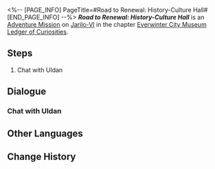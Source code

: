 <%-- [PAGE_INFO]
PageTitle=#Road to Renewal: History-Culture Hall#
[END_PAGE_INFO] --%>
{{Stub|Dialogue.}}
{{Mission Infobox
|id            = 8001244
|title         = 
|image         = <!--Mission Road to Renewal: History-Culture Hall.png-->
|type          = Adventure
|event_name    = 
|chapter       = Everwinter City Museum Ledger of Curiosities
|requirements  = 
|summary       = You have recovered all the exhibits in the History-Culture Hall. Curator Uldan expresses his gratitude and offers payment for your work.
|characters    = Exhilarated Spectator; Pondering Spectator; Trailblazer; Uldan
|startLocation = [[Jarilo-VI]] - [[Administrative District]]
|world         = Jarilo-VI
|area          = Administrative District
|prev          = 
|next          = 
|rewards       = Stellar Jade*10; Lost Gold Fragment*5; Credit*10,000
}}
'''''Road to Renewal: History-Culture Hall''''' is an [[Adventure Mission]] on [[Jarilo-VI]] in the chapter [[Everwinter City Museum Ledger of Curiosities]].

==Steps==
# Chat with Uldan

<!--
==Gameplay Notes==

--><!--
==Trial Character==

-->
==Dialogue==
{{Stub Dialogue}}
===Chat with Uldan===
{{Mission Description|type=adventure|location=Administrative District|All the exhibits in the History-Culture Hall seems to have been collected. Uldan the curator has something to tell you regarding that.}}
{{Dialogue Start}}
:{{tx}}
{{Dialogue End}}

==Other Languages==
{{Other Languages
|en   = Road to Renewal: History-Culture Hall
|zhs  = 复兴历程•历史文化展馆
|zht  = 復興歷程•歷史文化展館
|ja   = 復興歴程・歴史館
|ko   = 부흥의 길•역사 문화 전시관
|es   = Proceso de renovación: Sala de Historia y Cultura
|fr   = Sur la route du renouveau&nbsp;: Galerie de l'histoire et de la culture
|ru   = Путь реконструкции: Зал истории и культуры
|th   = เส้นทางสู่การฟื้นฟู: หอจัดแสดงด้านประวัติศาสตร์และวัฒนธรรม
|vi   = Thời Kỳ Phục Hưng - Khu Trưng Bày Văn Hóa Lịch Sử
|de   = Pfad zur Erneuerung: Geschichtsausstellung
|id   = Perjalanan Kebangkitan: Ruang Pameran Sejarah dan Budaya
|pt   = Estrada para a Renovação: Salão de História e Cultura
}}

==Change History==
{{Change History|1.1}}
